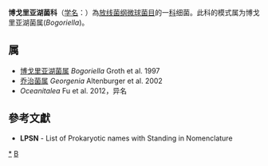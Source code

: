 {{Automatic taxobox
| taxon = Bogoriellaceae
| authority = Schumann and Stackebrandt 2000
| type genus = 博戈里亚湖菌属<br>Bogoriella
| type genus authority = Groth et al. 1997
}}
'''博戈里亚湖菌科'''（[[学名|学名]]：{{lang|la|''Bogoriellaceae''}}）為[[放线菌纲|放线菌纲]][[微球菌目|微球菌目]]的一[[科|科]]细菌。此科的模式属为博戈里亚湖菌属(''Bogoriella'')。

==属==
* [[博戈里亚湖菌属|博戈里亚湖菌属]] ''Bogoriella'' Groth et al. 1997
* [[乔治菌属|乔治菌属]] ''Georgenia'' Altenburger et al. 2002
* ''Oceanitalea'' Fu et al. 2012，异名

==參考文獻==
{{reflist}}
* '''LPSN''' - List of Prokaryotic names with Standing in Nomenclature

{{taxonbar}}

[[Category:_博戈里亚湖菌科|*]]
[[Category:2000年描述的分类群|B]]